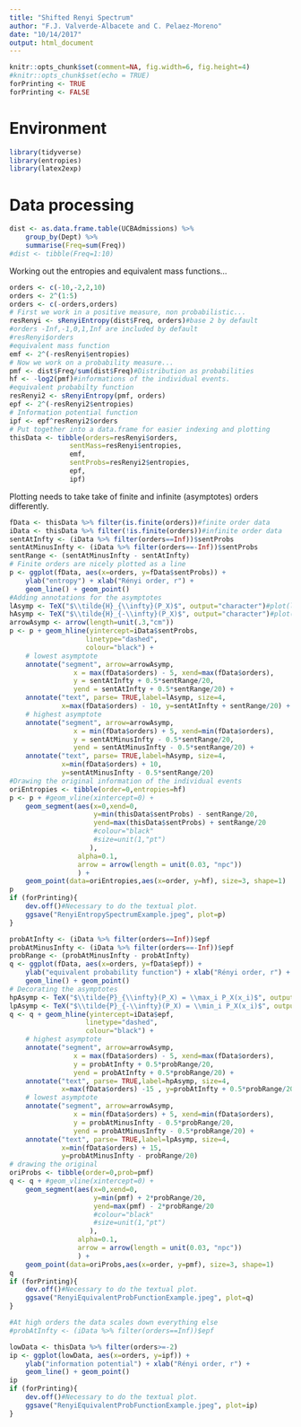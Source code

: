 ```yaml
---
title: "Shifted Renyi Spectrum"
author: "F.J. Valverde-Albacete and C. Pelaez-Moreno"
date: "10/14/2017"
output: html_document
---
```


```r
knitr::opts_chunk$set(comment=NA, fig.width=6, fig.height=4)
#knitr::opts_chunk$set(echo = TRUE)
forPrinting <- TRUE
forPrinting <- FALSE
```

# Environment

```r
library(tidyverse)
library(entropies)
library(latex2exp)
```


# Data processing

```r
dist <- as.data.frame.table(UCBAdmissions) %>% 
    group_by(Dept) %>% 
    summarise(Freq=sum(Freq))
#dist <- tibble(Freq=1:10)
```

Working out the entropies and equivalent mass functions...

```r
orders <- c(-10,-2,2,10)
orders <- 2^(1:5)
orders <- c(-orders,orders)
# First we work in a positive measure, non probabilistic...
resRenyi <- sRenyiEntropy(dist$Freq, orders)#base 2 by default
#orders -Inf,-1,0,1,Inf are included by default
#resRenyi$orders
#equivalent mass function
emf <- 2^(-resRenyi$entropies)
# Now we work on a probability measure...
pmf <- dist$Freq/sum(dist$Freq)#Distribution as probabilities
hf <- -log2(pmf)#informations of the individual events.
#equivalent probabilty function
resRenyi2 <- sRenyiEntropy(pmf, orders)
epf <- 2^(-resRenyi2$entropies)
# Information potential function
ipf <- epf^resRenyi2$orders
# Put together into a data.frame for easier indexing and plotting
thisData <- tibble(orders=resRenyi$orders, 
               sentMass=resRenyi$entropies,
               emf,
               sentProbs=resRenyi2$entropies,
               epf,
               ipf)
```

Plotting needs to take take of finite and infinite (asymptotes) orders differently. 

```r
fData <- thisData %>% filter(is.finite(orders))#finite order data
iData <- thisData %>% filter(!is.finite(orders))#infinite order data
sentAtInfty <- (iData %>% filter(orders==Inf))$sentProbs
sentAtMinusInfty <- (iData %>% filter(orders==-Inf))$sentProbs
sentRange <- (sentAtMinusInfty - sentAtInfty)
# Finite orders are nicely plotted as a line
p <- ggplot(fData, aes(x=orders, y=fData$sentProbs)) + 
    ylab("entropy") + xlab("Rényi order, r") +
    geom_line() + geom_point()
#Adding annotations for the asymptotes
lAsymp <- TeX("$\\tilde{H}_{\\infty}(P_X)$", output="character")#plot(lAsymp)
hAsymp <- TeX("$\\tilde{H}_{-\\infty}(P_X)$", output="character")#plot(lAsymp)
arrowAsymp <- arrow(length=unit(.3,"cm"))
p <- p + geom_hline(yintercept=iData$sentProbs,
                   linetype="dashed",
                   colour="black") +
    # lowest asymptote 
    annotate("segment", arrow=arrowAsymp, 
                x = max(fData$orders) - 5, xend=max(fData$orders),
                y = sentAtInfty + 0.5*sentRange/20,
                yend = sentAtInfty + 0.5*sentRange/20) +
    annotate("text", parse= TRUE,label=lAsymp, size=4,
             x=max(fData$orders) - 10, y=sentAtInfty + sentRange/20) +
    # highest asymptote
    annotate("segment", arrow=arrowAsymp,
                x = min(fData$orders) + 5, xend=min(fData$orders),
                y = sentAtMinusInfty - 0.5*sentRange/20,
                yend = sentAtMinusInfty - 0.5*sentRange/20) +
    annotate("text", parse= TRUE,label=hAsymp, size=4,
             x=min(fData$orders) + 10, 
             y=sentAtMinusInfty - 0.5*sentRange/20)
#Drawing the original information of the individual events
oriEntropies <- tibble(order=0,entropies=hf)
p <- p + #geom_vline(xintercept=0) + 
    geom_segment(aes(x=0,xend=0, 
                     y=min(thisData$sentProbs) - sentRange/20, 
                     yend=max(thisData$sentProbs) + sentRange/20
                     #colour="black"
                     #size=unit(1,"pt")
                    ),
                 alpha=0.1, 
                 arrow = arrow(length = unit(0.03, "npc"))
                 ) +
    geom_point(data=oriEntropies,aes(x=order, y=hf), size=3, shape=1)
p
if (forPrinting){
    dev.off()#Necessary to do the textual plot.
    ggsave("RenyiEntropySpectrumExample.jpeg", plot=p)
}
```

```r
probAtInfty <- (iData %>% filter(orders==Inf))$epf
probAtMinusInfty <- (iData %>% filter(orders==-Inf))$epf
probRange <- (probAtMinusInfty - probAtInfty)
q <- ggplot(fData, aes(x=orders, y=fData$epf)) + 
    ylab("equivalent probability function") + xlab("Rényi order, r") +
    geom_line() + geom_point()
# Decorating the asymptotes
hpAsymp <- TeX("$\\tilde{P}_{\\infty}(P_X) = \\max_i P_X(x_i)$", output="character")#plot(lAsymp)
lpAsymp <- TeX("$\\tilde{P}_{-\\infty}(P_X) = \\min_i P_X(x_i)$", output="character")#plot(lAsymp)
q <- q + geom_hline(yintercept=iData$epf,
                   linetype="dashed",
                   colour="black") +
    # highest asymptote 
    annotate("segment", arrow=arrowAsymp, 
                x = max(fData$orders) - 5, xend=max(fData$orders),
                y = probAtInfty + 0.5*probRange/20,
                yend = probAtInfty + 0.5*probRange/20) +
    annotate("text", parse= TRUE,label=hpAsymp, size=4,
             x=max(fData$orders) -15 , y=probAtInfty + 0.5*probRange/20) +
    # lowest asymptote
    annotate("segment", arrow=arrowAsymp,
                x = min(fData$orders) + 5, xend=min(fData$orders),
                y = probAtMinusInfty - 0.5*probRange/20,
                yend = probAtMinusInfty - 0.5*probRange/20) +
    annotate("text", parse= TRUE,label=lpAsymp, size=4,
             x=min(fData$orders) + 15, 
             y=probAtMinusInfty - probRange/20)
# drawing the original 
oriProbs <- tibble(order=0,prob=pmf)
q <- q + #geom_vline(xintercept=0) + 
    geom_segment(aes(x=0,xend=0, 
                     y=min(pmf) + 2*probRange/20, 
                     yend=max(pmf) - 2*probRange/20
                     #colour="black"
                     #size=unit(1,"pt")
                    ),
                 alpha=0.1, 
                 arrow = arrow(length = unit(0.03, "npc"))
                 ) +
    geom_point(data=oriProbs,aes(x=order, y=pmf), size=3, shape=1)
q
if (forPrinting){
    dev.off()#Necessary to do the textual plot.
    ggsave("RenyiEquivalentProbFunctionExample.jpeg", plot=q)
}
```


```r
#At high orders the data scales down everything else
#probAtInfty <- (iData %>% filter(orders==Inf))$epf

lowData <- thisData %>% filter(orders>=-2)
ip <- ggplot(lowData, aes(x=orders, y=ipf)) + 
    ylab("information potential") + xlab("Rényi order, r") +
    geom_line() + geom_point()
ip
if (forPrinting){
    dev.off()#Necessary to do the textual plot.
    ggsave("RenyiEquivalentProbFunctionExample.jpeg", plot=ip)
}
```


